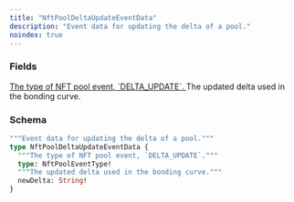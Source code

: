 ```yaml
---
title: "NftPoolDeltaUpdateEventData"
description: "Event data for updating the delta of a pool."
noindex: true
---
```


### Fields

<a href="/api-reference/types/nftpooleventtype">
  <ResponseField name="type" type="NftPoolEventType!" required>
    The type of NFT pool event, `DELTA_UPDATE`.
  </ResponseField>
</a>

<ResponseField name="newDelta" type="String!" required>
  The updated delta used in the bonding curve.
</ResponseField>

### Schema


```graphql 
"""Event data for updating the delta of a pool."""
type NftPoolDeltaUpdateEventData {
  """The type of NFT pool event, `DELTA_UPDATE`."""
  type: NftPoolEventType!
  """The updated delta used in the bonding curve."""
  newDelta: String!
}
```
